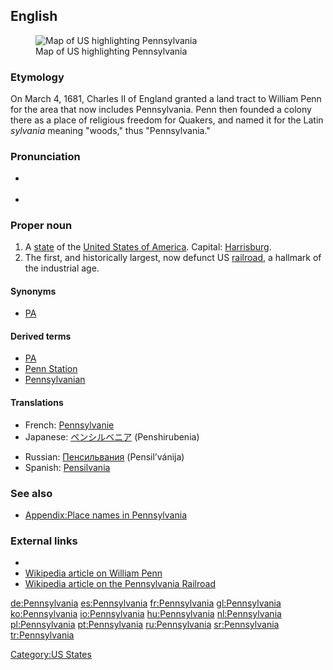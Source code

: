 ==English==
[[Image:Map of USA highlighting Pennsylvania.png|thumb|right|Map of US highlighting Pennsylvania]]
===Etymology===
On March 4, 1681, Charles II of England granted a land tract to William Penn for the area that now includes Pennsylvania. Penn then founded a colony there as a place of religious freedom for Quakers, and named it for the Latin ''sylvania'' meaning "woods," thus "Pennsylvania."

===Pronunciation===
* {{a|US}} {{IPA|/ˌpɛnsɨlˈveɪniə/}}
* {{audio|en-us-Pennsylvania.ogg|Audio (US)}}
*: {{rhymes|eɪniə}}

===Proper noun===
{{en-proper noun}}

# A [[state]] of the [[United States of America]]. Capital: [[Harrisburg]].
# The first, and historically largest, now defunct US [[railroad]], a hallmark of the industrial age.

====Synonyms====
* {{sense|US state}} [[PA]]

====Derived terms====
* [[PA]]
* [[Penn Station]]
* [[Pennsylvanian]]

====Translations====
{{trans-top|US state}}
* French: [[Pennsylvanie]]
* Japanese: [[ペンシルベニア]] (Penshirubenia)
{{trans-mid}}
* Russian: [[Пенсильвания]] (Pensil’vánija) {{f}}
* Spanish: [[Pensilvania]] {{f}}
{{trans-bottom}}

{{trans-top|railroad}}
{{trans-mid}}
{{trans-bottom}}

===See also===
*[[Appendix:Place names in Pennsylvania]]

===External links===
* {{pedialite}}
* [[:w:William Penn|Wikipedia article on William Penn]]
* [[:w:Pennsylvania Railroad|Wikipedia article on the Pennsylvania Railroad]]

[[Category:US States]]

[[de:Pennsylvania]]
[[es:Pennsylvania]]
[[fr:Pennsylvania]]
[[gl:Pennsylvania]]
[[ko:Pennsylvania]]
[[io:Pennsylvania]]
[[hu:Pennsylvania]]
[[nl:Pennsylvania]]
[[pl:Pennsylvania]]
[[pt:Pennsylvania]]
[[ru:Pennsylvania]]
[[sr:Pennsylvania]]
[[tr:Pennsylvania]]